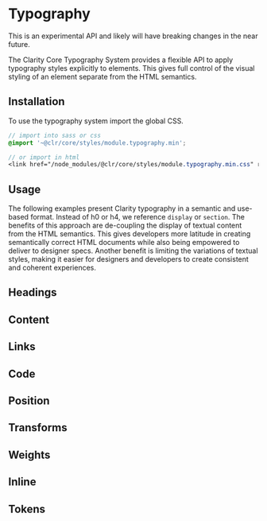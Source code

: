 
<Meta title="Experimental/Typography/Getting Started" />

# Typography

<cds-alert status="warning" closable="false" cds-layout="m-b:lg">
  <cds-alert-content>
    This is an experimental API and likely will have breaking changes in the near future.
  </cds-alert-content>
</cds-alert>

The Clarity Core Typography System provides a flexible API to apply typography
styles explicitly to elements. This gives full control of the visual styling of
an element separate from the HTML semantics.

## Installation

To use the typography system import the global CSS.

```scss
// import into sass or css
@import '~@clr/core/styles/module.typography.min';

// or import in html
<link href="/node_modules/@clr/core/styles/module.typography.min.css" rel="stylesheet">
```

## Usage

The following examples present Clarity typography in a semantic and use-based format.
Instead of h0 or h4, we reference `display` or `section`. The benefits of this approach
are de-coupling the display of textual content from the HTML semantics. This gives
developers more latitude in creating semantically correct HTML documents while also
being empowered to deliver to designer specs. Another benefit is limiting the
variations of textual styles, making it easier for designers and developers to
create consistent and coherent experiences.

## Headings

<Preview>
  <Story id="experimental-typography-stories--headings" />
</Preview>

## Content

<Preview>
  <Story id="experimental-typography-stories--content" />
</Preview>

## Links

<Preview>
  <Story id="experimental-typography-stories--links" />
</Preview>

## Code

<Preview>
  <Story id="experimental-typography-stories--code" />
</Preview>

## Position

<Preview>
  <Story id="experimental-typography-stories--position" />
</Preview>

## Transforms

<Preview>
  <Story id="experimental-typography-stories--transforms" />
</Preview>

## Weights

<Preview>
  <Story id="experimental-typography-stories--weights" />
</Preview>

## Inline

<Preview>
  <Story id="experimental-typography-stories--inline" />
</Preview>

## Tokens

<Preview>
  <Story id="experimental-design-tokens-stories--typography" />
</Preview>
